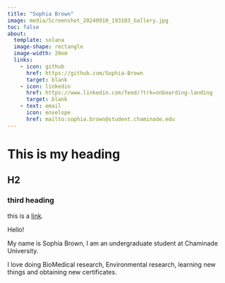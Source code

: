 ```yaml
---
title: "Sophia Brown"
image: media/Screenshot_20240910_193103_Gallery.jpg
toc: false
about: 
  template: solana
  image-shape: rectangle
  image-width: 20em
  links: 
    - icon: github
      href: https://github.com/Sophia-Brown
      target: blank
    - icon: linkedin
      href: https://www.linkedin.com/feed/?trk=onboarding-landing
      target: blank
    - text: email
      icon: envelope
      href: mailto:sophia.brown@student.chaminade.edu
---
```


# This is my heading

## H2

### third heading

this is a [link](google.com).

Hello!

My name is Sophia Brown, I am an undergraduate student at Chaminade University.

I love doing BioMedical research, Environmental research, learning new things and obtaining new certificates.
